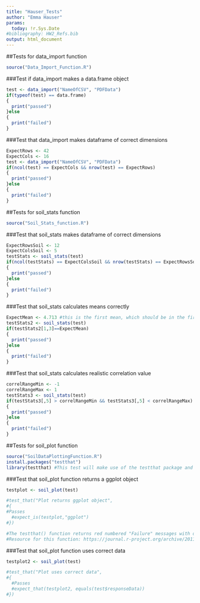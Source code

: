 ```yaml
---
title: "Hauser_Tests"
author: "Emma Hauser"
params:
  today: !r.Sys.Date
#bibliography: HW2_Refs.bib
output: html_document
---
```

##Tests for data_import function

```r
source("Data_Import_Function.R")
```

###Test if data_import makes a data.frame object
```r
test <- data_import("NameOfCSV", "PDFData")
if(typeof(test) == data.frame)
{
  print("passed")
}else
{
  print("failed")
}
```

###Test that data_import makes dataframe of correct dimensions

```r
ExpectRows <- 42
ExpectCols <- 16
test <- data_import("NameOfCSV", "PDFData")
if(ncol(test) == ExpectCols && nrow(test) == ExpectRows)
{
  print("passed")
}else
{
  print("failed")
}
```


##Tests for soil_stats function

```r
source("Soil_Stats_function.R")
```

###Test that soil_stats makes dataframe of correct dimensions
```r
ExpectRowsSoil <- 12
ExpectColsSoil <- 5
testStats <- soil_stats(test)
if(ncol(testStats) == ExpectColsSoil && nrow(testStats) == ExpectRowsSoil)
{
  print("passed")
}else
{
  print("failed")
}
```

###Test that soil_stats calculates means correctly

```r
ExpectMean <- 4.713 #this is the first mean, which should be in the first column of response variables, column 3, row 1
testStats2 <- soil_stats(test)
if(testStats2[1,3]==ExpectMean)
{
  print("passed")
}else
{
  print("failed")
}
```

###Test that soil_stats calculates realistic correlation value

```r
correlRangeMin <- -1
correlRangeMax <- 1
testStats3 <- soil_stats(test)
if(testStats3[,5] > correlRangeMin && testStats3[,5] < correlRangeMax)
{
  print("passed")
}else
{
  print("failed")
}
```


##Tests for soil_plot function

```r
source("SoilDataPlottingFunction.R")
install.packages("testthat")
library(testthat) #This test will make use of the testthat package and function, which is used for examining plot elements and expectations, particularly for graphs produced in ggplot2 
```


###Test that soil_plot function returns a ggplot object

```r
testplot <- soil_plot(test)

#test_that("Plot returns ggplot object",
#{
#Passes
  #expect_is(testplot,"ggplot")
#})

#The testthat() function returns red numbered "Failure" messages with description of the problem when expectation is not met. If the test passes, the function displays a green dot. 
#Resource for this function: https://journal.r-project.org/archive/2011/RJ-2011-002/RJ-2011-002.pdf
```


###Test that soil_plot function uses correct data

```r
testplot2 <- soil_plot(test)

#test_that("Plot uses correct data", 
#{
  #Passes
  #expect_that(testplot2, equals(test$responseData))
#})

```